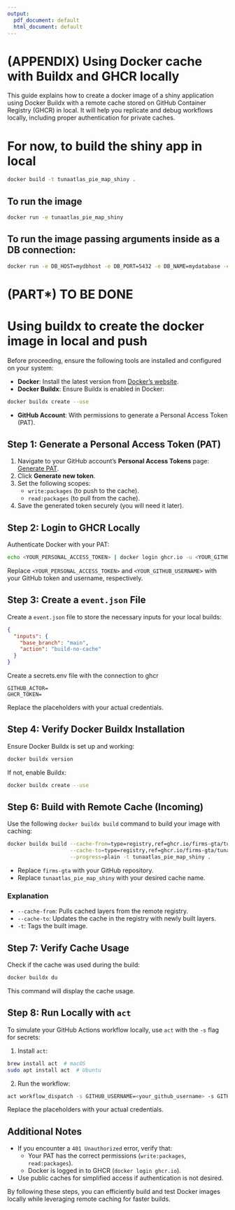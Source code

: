 ```yaml
---
output:
  pdf_document: default
  html_document: default
---
```


# (APPENDIX) Using Docker cache with Buildx and GHCR locally {-}

This guide explains how to create a docker image of a shiny application using Docker Buildx with a remote cache stored on GitHub Container Registry (GHCR) in local. It will help you replicate and debug workflows locally, including proper authentication for private caches.

# For now, to build the shiny app in local

```bash
docker build -t tunaatlas_pie_map_shiny .
```

## To run the image

```bash
docker run -e tunaatlas_pie_map_shiny
```

## To run the image passing arguments inside as a DB connection:

```bash
docker run -e DB_HOST=mydbhost -e DB_PORT=5432 -e DB_NAME=mydatabase -e DB_USER_READONLY=myuser -e DB_PASSWORD=mypassword tunaatlas_pie_map_shiny
```

# (PART\*) TO BE DONE {-}

# Using buildx to create the docker image in local and push

Before proceeding, ensure the following tools are installed and configured on your system:

- **Docker**: Install the latest version from [Docker's website](https://www.docker.com/).
- **Docker Buildx**: Ensure Buildx is enabled in Docker:

```bash
docker buildx create --use
```
- **GitHub Account**: With permissions to generate a Personal Access Token (PAT).

## Step 1: Generate a Personal Access Token (PAT)

1. Navigate to your GitHub account's **Personal Access Tokens** page: [Generate PAT](https://github.com/settings/tokens).
2. Click **Generate new token**.
3. Set the following scopes:
   - `write:packages` (to push to the cache).
   - `read:packages` (to pull from the cache).
4. Save the generated token securely (you will need it later).

## Step 2: Login to GHCR Locally

Authenticate Docker with your PAT:

```bash
echo <YOUR_PERSONAL_ACCESS_TOKEN> | docker login ghcr.io -u <YOUR_GITHUB_USERNAME> --password-stdin
```

Replace `<YOUR_PERSONAL_ACCESS_TOKEN>` and `<YOUR_GITHUB_USERNAME>` with your GitHub token and username, respectively.

## Step 3: Create a `event.json` File

Create a `event.json` file to store the necessary inputs for your local builds:

```json
{
  "inputs": {
    "base_branch": "main",
    "action": "build-no-cache"
  }
}

```

Create a secrets.env file with the connection to ghcr

```env
GITHUB_ACTOR=
GHCR_TOKEN=
```

Replace the placeholders with your actual credentials.

## Step 4: Verify Docker Buildx Installation

Ensure Docker Buildx is set up and working:

```bash
docker buildx version
```

If not, enable Buildx:

```bash
docker buildx create --use
```

## Step 6: Build with Remote Cache (Incoming)

Use the following `docker buildx build` command to build your image with caching:

```bash
docker buildx build --cache-from=type=registry,ref=ghcr.io/firms-gta/tunaatlas_pie_map_shiny-cache:latest \
                    --cache-to=type=registry,ref=ghcr.io/firms-gta/tunaatlas_pie_map_shiny-cache:latest,mode=max \
                    --progress=plain -t tunaatlas_pie_map_shiny .
```

- Replace `firms-gta` with your GitHub repository.
- Replace `tunaatlas_pie_map_shiny` with your desired cache name.

### Explanation
- `--cache-from`: Pulls cached layers from the remote registry.
- `--cache-to`: Updates the cache in the registry with newly built layers.
- `-t`: Tags the built image.

## Step 7: Verify Cache Usage

Check if the cache was used during the build:

```bash
docker buildx du
```

This command will display the cache usage.

## Step 8: Run Locally with `act`

To simulate your GitHub Actions workflow locally, use `act` with the `-s` flag for secrets:

1. Install `act`:
```bash
brew install act  # macOS
sudo apt install act  # Ubuntu
```

2. Run the workflow:
```bash
act workflow_dispatch -s GITHUB_USERNAME=<your_github_username> -s GITHUB_TOKEN=<your_personal_access_token>
```

Replace the placeholders with your actual credentials.

## Additional Notes

- If you encounter a `401 Unauthorized` error, verify that:
  - Your PAT has the correct permissions (`write:packages`, `read:packages`).
  - Docker is logged in to GHCR (`docker login ghcr.io`).

- Use public caches for simplified access if authentication is not desired.

By following these steps, you can efficiently build and test Docker images locally while leveraging remote caching for faster builds.



